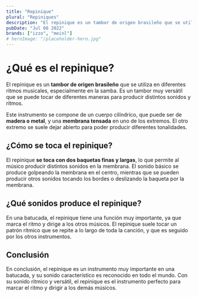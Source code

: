 ```yaml
---
title: "Repinique"
plural: "Repiniques"
description: "El repinique es un tambor de origen brasileño que se utiliza en diferentes ritmos musicales, especialmente en la samba. Es un tambor muy versátil que se puede tocar de diferentes maneras para producir distintos sonidos y ritmos."
pubDate: "Jul 08 2022"
brands: ["izzo", "meinl"]
# heroImage: "/placeholder-hero.jpg"
---
```


# ¿Qué es el repinique?

El repinique es un **tambor de origen brasileño** que se utiliza en diferentes ritmos musicales, especialmente en la samba. Es un tambor muy versátil que se puede tocar de diferentes maneras para producir distintos sonidos y ritmos.

Este instrumento se compone de un cuerpo cilíndrico, que puede ser de **madera o metal**, y una **membrana tensada** en uno de los extremos. El otro extremo se suele dejar abierto para poder producir diferentes tonalidades.

## ¿Cómo se toca el repinique?

El repinique **se toca con dos baquetas finas y largas**, lo que permite al músico producir distintos sonidos en la membrana. El sonido básico se produce golpeando la membrana en el centro, mientras que se pueden producir otros sonidos tocando los bordes o deslizando la baqueta por la membrana.

## ¿Qué sonidos produce el repinique?

En una batucada, el repinique tiene una función muy importante, ya que marca el ritmo y dirige a los otros músicos. El repinique suele tocar un patrón rítmico que se repite a lo largo de toda la canción, y que es seguido por los otros instrumentos.

## Conclusión

En conclusión, el repinique es un instrumento muy importante en una batucada, y su sonido característico es reconocido en todo el mundo. Con su sonido rítmico y versátil, el repinique es el instrumento perfecto para marcar el ritmo y dirigir a los demás músicos.